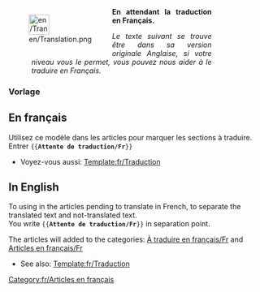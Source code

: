 <noinclude>

</noinclude><div style="width: 400px; margin: .5cm 0; clear: both"><div style="float: left">[[File:en/Translation.png|40px|left]]</div>
<div class="plainlinks" style="margin-left: 1.2cm; text-align: justify"><p style="border-bottom: 1px solid #8888aa">'''En attendant la traduction en Français.'''</p>
<p style="font-size: 90%">''Le texte suivant se trouve être dans sa version originale Anglaise, si votre niveau vous le permet, vous pouvez nous aider à le traduire en Français.''</p></div></div>
<includeonly>{{{1|[[Category:fr/À traduire en français]]}}}[[Category:fr/Articles en français]]</includeonly><noinclude>

===Vorlage===

==En français==
Utilisez ce modèle dans les articles pour marquer les sections à traduire.<br/>
Entrer <code><nowiki>{{</nowiki>'''Attente de traduction/Fr'''<nowiki>}}</nowiki></code>

* Voyez-vous aussi: [[Template:fr/Traduction]]

==In English==
To using in the articles pending to translate in French, to separate the translated text and not-translated text.<br/>
You write <code><nowiki>{{</nowiki>'''Attente de traduction/Fr'''<nowiki>}}</nowiki></code> in separation point.

The articles will added to the categories: [[:Category:fr/À traduire en français|À traduire en français/Fr]] and [[:Category:fr/Articles en français|Articles en français/Fr]]

* See also: [[Template:fr/Traduction]]

</noinclude>